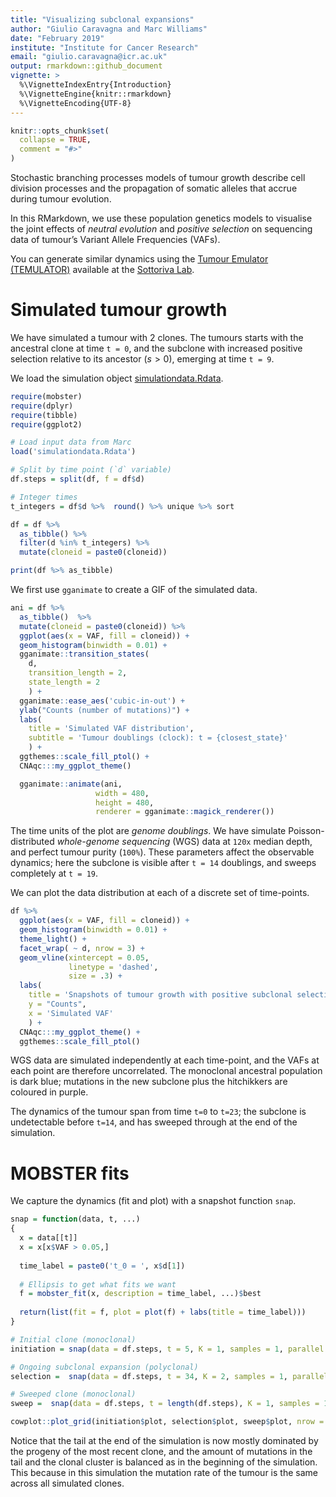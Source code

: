 ```yaml
---
title: "Visualizing subclonal expansions"
author: "Giulio Caravagna and Marc Williams"
date: "February 2019"
institute: "Institute for Cancer Research"
email: "giulio.caravagna@icr.ac.uk"
output: rmarkdown::github_document
vignette: >
  %\VignetteIndexEntry{Introduction}
  %\VignetteEngine{knitr::rmarkdown}
  %\VignetteEncoding{UTF-8}
---
```


```r
knitr::opts_chunk$set(
  collapse = TRUE,
  comment = "#>"
)
```

Stochastic branching processes models of tumour growth describe cell division processes and the propagation of somatic alleles that accrue during tumour evolution. 

In this RMarkdown, we use these population genetics models to visualise the joint effects of _neutral evolution_ and _positive selection_ on sequencing data of tumour's Variant Allele Frequencies (VAFs).

You can generate similar dynamics using the [Tumour Emulator (TEMULATOR)](https://t-heide.github.io/TEMULATOR) available at the [Sottoriva Lab](http://www.sottorivalab.org/). 

# Simulated tumour growth

We have simulated a tumour with 2 clones. The tumours starts with the ancestral clone at time `t = 0`, and the subclone with increased positive selection relative to its ancestor ($s>0$), emerging at time `t = 9`. 

We load the simulation object [simulationdata.Rdata](./simulationdata.Rdata).

```r
require(mobster)
require(dplyr)
require(tibble)
require(ggplot2)

# Load input data from Marc
load('simulationdata.Rdata')

# Split by time point (`d` variable)
df.steps = split(df, f = df$d)

# Integer times
t_integers = df$d %>%  round() %>% unique %>% sort 

df = df %>% 
  as_tibble() %>%
  filter(d %in% t_integers) %>%
  mutate(cloneid = paste0(cloneid)) 

print(df %>% as_tibble)
```

We first use `gganimate` to create a GIF of the simulated data.

```r
ani = df %>%
  as_tibble()  %>%
  mutate(cloneid = paste0(cloneid)) %>%
  ggplot(aes(x = VAF, fill = cloneid)) +
  geom_histogram(binwidth = 0.01) +
  gganimate::transition_states(
    d,
    transition_length = 2,
    state_length = 2
    ) +
  gganimate::ease_aes('cubic-in-out') +
  ylab("Counts (number of mutations)") +
  labs(
    title = 'Simulated VAF distribution',
    subtitle = 'Tumour doublings (clock): t = {closest_state}'
    ) +
  ggthemes::scale_fill_ptol() +
  CNAqc:::my_ggplot_theme() 

  gganimate::animate(ani,
                   width = 480,
                   height = 480,
                   renderer = gganimate::magick_renderer())
```


The time units of the plot are _genome doublings_. We have simulate Poisson-distributed  *whole-genome sequencing* (WGS)  data at `120x` median depth, and perfect tumour purity (`100%`). These parameters affect the observable dynamics; here the subclone is visible after `t = 14` doublings, and sweeps completely at `t = 19`.

We can plot the data distribution at each of a discrete set of time-points.

```r
df %>%
  ggplot(aes(x = VAF, fill = cloneid)) +
  geom_histogram(binwidth = 0.01) +
  theme_light() +
  facet_wrap( ~ d, nrow = 3) +
  geom_vline(xintercept = 0.05,
             linetype = 'dashed',
             size = .3) +
  labs(
    title = 'Snapshots of tumour growth with positive subclonal selection dynamics', 
    y = "Counts", 
    x = 'Simulated VAF'
    ) +
  CNAqc:::my_ggplot_theme() +
  ggthemes::scale_fill_ptol()
```
WGS data are simulated independently at each time-point, and the VAFs at each point are therefore uncorrelated. The monoclonal ancestral population is dark blue; mutations in the new subclone plus the hitchikkers are coloured in purple. 

The dynamics of the tumour span from time `t=0` to `t=23`; the subclone is undetectable before `t=14`, and  has sweeped through at the end of the simulation.

# MOBSTER fits

We capture the dynamics (fit and plot) with a snapshot function `snap`. 
```r
snap = function(data, t, ...)
{
  x = data[[t]]
  x = x[x$VAF > 0.05,]
  
  time_label = paste0('t_0 = ', x$d[1])
  
  # Ellipsis to get what fits we want
  f = mobster_fit(x, description = time_label, ...)$best
  
  return(list(fit = f, plot = plot(f) + labs(title = time_label)))
}

# Initial clone (monoclonal)
initiation = snap(data = df.steps, t = 5, K = 1, samples = 1, parallel = FALSE)

# Ongoing subclonal expansion (polyclonal)
selection =  snap(data = df.steps, t = 34, K = 2, samples = 1, parallel = FALSE) 

# Sweeped clone (monoclonal)
sweep =  snap(data = df.steps, t = length(df.steps), K = 1, samples = 1, parallel = FALSE) 

cowplot::plot_grid(initiation$plot, selection$plot, sweep$plot, nrow = 1)
```

Notice that the tail at the end of the simulation is now mostly dominated by the progeny of the most recent clone, and the amount of mutations in the tail and the clonal cluster is balanced as in the beginning of the simulation. This because in this simulation the mutation rate of the tumour is the same across all simulated clones. 
